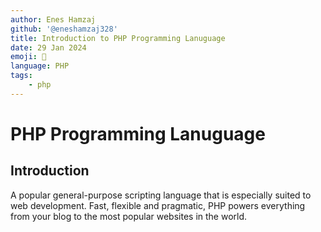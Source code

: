 ---
author: Enes Hamzaj
github: '@eneshamzaj328'
title: Introduction to PHP Programming Lanuguage
date: 29 Jan 2024
emoji: 🐘
language: PHP
tags:
    - php
---

# PHP Programming Lanuguage

## Introduction

A popular general-purpose scripting language that is especially suited to web development.
Fast, flexible and pragmatic, PHP powers everything from your blog to the most popular websites in the world.
